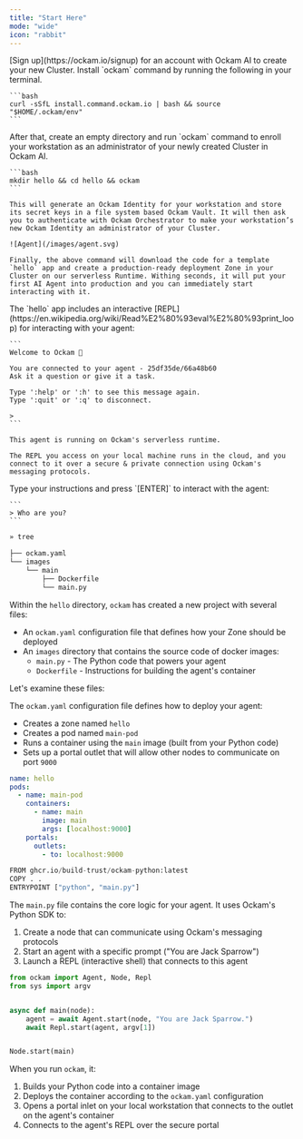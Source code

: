 ```yaml
---
title: "Start Here"
mode: "wide"
icon: "rabbit"
---
```


<Steps>
  <Step title="Create an account">
    [Sign up](https://ockam.io/signup) for an account with Ockam AI to create your new Cluster.
  </Step>
  <Step title="Install">
    Install `ockam` command by running the following in your terminal.

    ```bash
    curl -sSfL install.command.ockam.io | bash && source "$HOME/.ockam/env"
    ```
  </Step>
  <Step title="Deploy your first agent">
    After that, create an empty directory and run `ockam` command to enroll your workstation as an administrator of your newly created Cluster in Ockam AI.

    ```bash
    mkdir hello && cd hello && ockam
    ```

    This will generate an Ockam Identity for your workstation and store its secret keys in a file system based Ockam Vault. It will then ask you to authenticate with Ockam Orchestrator to make your workstation’s new Ockam Identity an administrator of your Cluster.

    ![Agent](/images/agent.svg)
    
    Finally, the above command will download the code for a template `hello` app and create a production-ready deployment Zone in your Cluster on our serverless Runtime. Withing seconds, it will put your first AI Agent into production and you can immediately start interacting with it.

  </Step>
  <Step title="Chat with your agent">
    The `hello` app includes an interactive [REPL](https://en.wikipedia.org/wiki/Read%E2%80%93eval%E2%80%93print_loop) for interacting with your agent:

    ```
    Welcome to Ockam 👋
    
    You are connected to your agent - 25df35de/66a48b60
    Ask it a question or give it a task.
    
    Type ':help' or ':h' to see this message again.
    Type ':quit' or ':q' to disconnect.
    
    >
    ```

    This agent is running on Ockam's serverless runtime.

    The REPL you access on your local machine runs in the cloud, and you connect to it over a secure & private connection using Ockam's messaging protocols.
  </Step>
  <Step title="Ask the agent something">
    Type your instructions and press `[ENTER]` to interact with the agent:

    ```
    > Who are you?
    ```
  </Step>
</Steps>



```bash Generated Files
» tree

├── ockam.yaml
└── images
    └── main
        ├── Dockerfile
        └── main.py
```

Within the `hello` directory, `ockam` has created a new project with several files:

- An `ockam.yaml` configuration file that defines how your Zone should be deployed
- An `images` directory that contains the source code of docker images:
  - `main.py` - The Python code that powers your agent
  - `Dockerfile` - Instructions for building the agent's container

Let's examine these files:

The `ockam.yaml` configuration file defines how to deploy your agent:

- Creates a zone named `hello`
- Creates a pod named `main-pod`
- Runs a container using the `main` image (built from your Python code)
- Sets up a portal outlet that will allow other nodes to communicate on port
  `9000`

```yaml ockam.yaml
name: hello
pods:
  - name: main-pod
    containers:
      - name: main
        image: main
        args: [localhost:9000]
    portals:
      outlets:
        - to: localhost:9000
```


```python images/main/Dockerfile
FROM ghcr.io/build-trust/ockam-python:latest
COPY . .
ENTRYPOINT ["python", "main.py"]
```

The `main.py` file contains the core logic for your agent. It uses Ockam's Python SDK to:

1. Create a node that can communicate using Ockam's messaging protocols
2. Start an agent with a specific prompt ("You are Jack Sparrow")
3. Launch a REPL (interactive shell) that connects to this agent

```python images/main/main.py
from ockam import Agent, Node, Repl
from sys import argv


async def main(node):
    agent = await Agent.start(node, "You are Jack Sparrow.")
    await Repl.start(agent, argv[1])


Node.start(main)
```

When you run `ockam`, it:

1. Builds your Python code into a container image
2. Deploys the container according to the `ockam.yaml` configuration
3. Opens a portal inlet on your local workstation that connects to the outlet on the agent's container
4. Connects to the agent's REPL over the secure portal